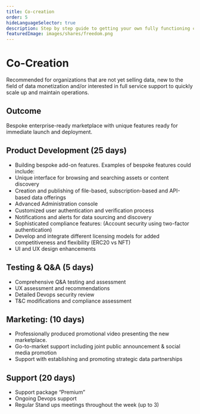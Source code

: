 ```yaml
---
title: Co-creation
order: 5
hideLanguageSelector: true
description: Step by step guide to getting your own fully functioning customised fork of Ocean backend components deployed and working.
featuredImage: images/shares/freedom.png
---
```


# Co-Creation

Recommended for organizations that are not yet selling data, new to the field of data monetization and/or interested in full service support to quickly scale up and maintain operations.  

## Outcome

Bespoke enterprise-ready marketplace with unique features ready for immediate launch and deployment.

## Product Development (25 days)

- Building bespoke add-on features. Examples of bespoke features could include:
 - Unique interface for browsing and searching assets or content discovery 
 - Creation and publishing of ﬁle-based, subscription-based and API-based data offerings
 - Advanced Administration console
 - Customized user authentication and veriﬁcation process
 - Notifications and alerts for data sourcing and discovery 
 - Sophisticated compliance features: (Account security using two-factor authentication)
- Develop and integrate different licensing models for added competitiveness and flexibility (ERC20 vs NFT)
- UI and UX design enhancements

## Testing & Q&A (5 days)
- Comprehensive Q&A testing and assessment
- UX assessment and recommendations
- Detailed Devops security review
- T&C modifications and compliance assessment  

## Marketing: (10 days)
- Professionally produced promotional video presenting the new marketplace. 
- Go-to-market support including joint public announcement & social media promotion
- Support with establishing and promoting strategic data partnerships

## Support (20 days)
- Support package “Premium”
- Ongoing Devops support
- Regular Stand ups meetings throughout the week (up to 3)



